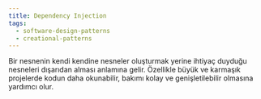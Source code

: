 ```yaml
---
title: Dependency Injection
tags:
  - software-design-patterns
  - creational-patterns
---
```


Bir nesnenin kendi kendine nesneler oluşturmak yerine ihtiyaç duyduğu nesneleri dışarıdan alması anlamına gelir. Özellikle büyük ve karmaşık projelerde kodun daha okunabilir, bakımı kolay ve genişletilebilir olmasına yardımcı olur.
